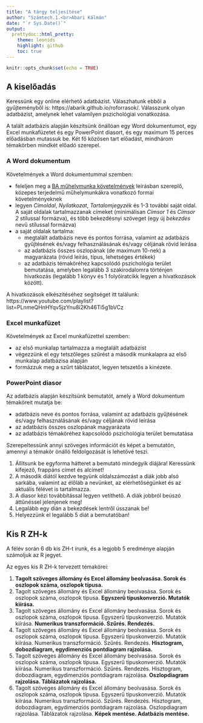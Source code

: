 ```yaml
---
title: "A tárgy teljesítése"
author: "Számtech.1.<br>Abari Kálmán"
date: "`r Sys.Date()`"
output:
  prettydoc::html_pretty:
    theme: leonids
    highlight: github
    toc: true
---
```


```r
knitr::opts_chunk$set(echo = TRUE)
```

## A kiselőadás

Keressünk egy online elérhető adatbázist. Válaszhatunk ebből a gyűjteményből is: https://abarik.github.io/roforrasok/. Válasszunk olyan adatbázist, amelynek lehet valamilyen pszichológiai vonatkozása.

A talált adatbázis alapján készítsünk önállóan egy Word dokumentumot, egy Excel munkafüzetet és egy PowerPoint diasort, és egy maximum 15 perces előadásban mutassuk be. Két fő közösen tart előadást, mindhárom témakörben mindkét előadó szerepel. 

### A Word dokumentum

Követelmények a Word dokumentummal szemben:

* feleljen meg a [BA műhelymunka követelmények](http://psycho.unideb.hu/elemek/muhelymunka_szakdolgozat/BA_muhelymunka_kovetelmenyek.pdf) leírásban szereplő, közepes terjedelmű műhelymunkákra vonatkozó formai követelményeknek
* legyen *Címoldal*, *Nyilatkozat*, *Tartalomjegyzék* és 1-3 további saját oldal. A saját oldalak tartalmazzanak címeket (minimálisan *Címsor 1* és *Címsor 2* stílussal formázva), és több bekezdésnyi szöveget (egy új *bekezdes* nevű stílussal formázva)
* a saját oldalak tartalma:
    * megtalált adatbázis neve és pontos forrása, valamint az adatbázis gyűjtésének és/vagy felhasználásának és/vagy céljának rövid leírása
    * az adatbázis összes oszlopának (de maximum 10-nek) a magyarázata (rövid leírás, típus, lehetséges értékek)
    * az adatbázis témaköréhez kapcsolódó pszichológia terület bemutatása, amelyben legalább 3 szakirodalomra történjen hivatkozás (legalább 1 könyv és 1 folyóiratcikk legyen a hivatkozások között). 

A hivatkozások elkészítéséhez segítséget itt találunk: https://www.youtube.com/playlist?list=PLnmeQHnHYqv5jzYnu8i2Kh46Ti5g1bVCz


### Excel munkafüzet

Követelmények az Excel munkafüzettel szemben:

* az első munkalap tartalmazza a megtalált adatbázist
* végezzünk el egy tetszőleges szűrést a második munkalapra az első munkalap adatbázisa alapján
* formázzuk meg a szűrt táblázatot, legyen tetszetős a kinézete.



### PowerPoint diasor

Az adatbázis alapján készítsünk bemutatót, amely a Word dokumentum témaköreit mutatja be:

* adatbázis neve és pontos forrása, valamint az adatbázis gyűjtésének és/vagy felhasználásának és/vagy céljának rövid leírása
* az adatbázis összes oszlopának magyarázata
* az adatbázis témaköréhez kapcsolódó pszichológia terület bemutatása

Szerepeltessünk annyi szöveges információt és képet a bemutatón, amennyi a témakör önálló feldolgozását is lehetővé teszi.

1. Állítsunk be egyforma hátteret a bemutató mindegyik diájára! Keressünk kifejező, frappáns címet és alcímet!
1. A második diától kezdve tegyünk oldalszámozást a diák jobb alsó sarkába, valamint az
élőláb a nevünket, az elérhetőségünket és az aktuális félévet is tartalmazza.
1. A diasor kézi továbbítással legyen vetíthető. A diák jobbról beúszó áttűnéssel
jelenjenek meg!
1. Legalább egy dián a bekezdések lentről ússzanak be!
1. Helyezzünk el legalább 5 diát a bemutatóban!



## Kis R ZH-k

A félév során 6 db kis ZH-t írunk, és a legjobb 5 eredménye alapján számoljuk az R jegyet.

Az egyes kis R ZH-k tervezett témakörei:

1. **Tagolt szöveges állomány és Excel állomány beolvasása. Sorok és oszlopok száma, oszlopok típusa.**
2. Tagolt szöveges állomány és Excel állomány beolvasása. Sorok és oszlopok száma, oszlopok típusa. **Egyszerű típuskonverzió. Mutatók kiírása.**
3. Tagolt szöveges állomány és Excel állomány beolvasása. Sorok és oszlopok száma, oszlopok típusa. Egyszerű típuskonverzió. Mutatók kiírása. **Numerikus transzformáció. Szűrés. Rendezés.**
4. Tagolt szöveges állomány és Excel állomány beolvasása. Sorok és oszlopok száma, oszlopok típusa. Egyszerű típuskonverzió. Mutatók kiírása. Numerikus transzformáció. Szűrés. Rendezés. **Hisztogram, dobozdiagram, egydimenziós pontdiagram rajzolása.**
5. Tagolt szöveges állomány és Excel állomány beolvasása. Sorok és oszlopok száma, oszlopok típusa. Egyszerű típuskonverzió. Mutatók kiírása. Numerikus transzformáció. Szűrés. Rendezés. Hisztogram, dobozdiagram, egydimenziós pontdiagram rajzolása. **Oszlopdiagram rajzolása. Táblázatok rajzolása.**
6. Tagolt szöveges állomány és Excel állomány beolvasása. Sorok és oszlopok száma, oszlopok típusa. Egyszerű típuskonverzió. Mutatók kiírása. Numerikus transzformáció. Szűrés. Rendezés. Hisztogram, dobozdiagram, egydimenziós pontdiagram rajzolása. Oszlopdiagram rajzolása. Táblázatok rajzolása. **Képek mentése. Adatbázis mentése.**







